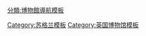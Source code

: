 {{Navbox
|name = 格拉斯哥博物馆
|state = <includeonly>{{{state|collapsed}}}</includeonly>
|title = {{flagicon|United Kingdom}}[[格拉斯哥]]博物馆
|listclass = hlist
|image= [[Image:Wfm goma glasgow.jpg|80px|Gallery of Modern Art]]

|group1 = '''美术馆'''
|list1 = 
* [[格拉斯哥现代艺术美术馆]]
* [[开尔文格罗夫美术馆和博物馆]]
* [[亨特博物馆]]
* [[巴勒珍藏馆]]
* [[McLellan Galleries]]
* [[Pollok House]] 

|group2 = '''博物馆'''
|list2 = 
* [[格拉斯哥交通博物馆]]
* [[格拉斯哥科学中心]]
* [[圣穆格宗教博物馆]]
* [[格拉斯哥人民宫]]
* [[教会采地主权]]
* [[苏格兰街学校博物馆]]
* [[苏格兰足球博物馆]]
* [[灯塔 (格拉斯哥)|灯塔]]
* [[河滨博物馆]]
* [[Tenement House (Glasgow)|Tenement House]]
}}<noinclude>
{{collapsible option}}
[[Category:苏格兰模板]]
[[Category:英国博物馆模板]]
[[分類:博物館導航模板]]
</noinclude>